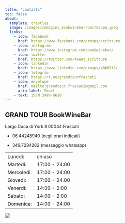 ```yaml
---
title: "contatti"
toc: false
about:
  template: trestles
  image: /images/immagini_bookwinebar/bar/mappa.jpeg
  links:
    - icon: facebook
      href: https://www.facebook.com/groups/scritture
    - icon: instagram
      href: https://www.instagram.com/bookwinebar/
    - icon: twitter
      href: https://twitter.com/tweet_scritture
    - icon: linkedin
      href: https://www.linkedin.com/groups/4880518/
    - icon: telegram 
      href: https://t.me/grandtourfrascati
    - icon: envelope
      href: mailto:grandtour.frascati@gmail.com
      aria-label: Email
    - text: ISSN 2499-6610
---
```


## GRAND TOUR BookWineBar

Largo Duca di York 8 00044 Frascati

-   06.44248940 (negli orari indicati)

-   346.7284282 (messaggio whatsapp)

|            |               |
|------------|---------------|
| Lunedi:    | chiuso        |
| Martedì:   | 17:00 - 24:00 |
| Mercoledì: | 17:00 - 24:00 |
| Giovedì:   | 17:00 - 24.00 |
| Venerdì:   | 14:00 - 2:00  |
| Sabato:    | 14:00 - 2:00  |
| Domenica:  | 14:00 - 24:00 |

![](images/immagini_bookwinebar/bar/Fuorinew.jpeg){fig-align="left"}
